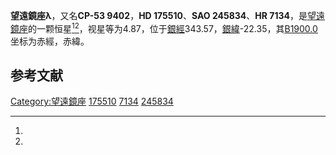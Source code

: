 {{Starbox begin
| name = 望遠鏡座λ
}}
{{Starbox observe
| epoch = [[J2000.0|J2000.0]]
| constell = [[望遠鏡座|望遠鏡座]]<ref name=SIMBAD>{{cite web
 | url=http://simbad.u-strasbg.fr/simbad/sim-id?Ident=HR+7134
 | title=Pulsating variable Star
 | publisher=Centre de Données astronomiques de Strasbourg
 | work=SIMBAD
 | accessdate=2012-07-13
 | archive-date=2016-03-19
 | archive-url=https://web.archive.org/web/20160319074310/http://simbad.u-strasbg.fr/simbad/sim-id?Ident=HR+7134
 | dead-url=no
 }}</ref><ref name=DATA>{{cite web
 | url=http://vizier.u-strasbg.fr/viz-bin/VizieR-5?-out.add=.&-source=5050&-corr=PK=HR&-out.max=9999&HR=7134
 | title=VizieR Detailed Page
 | accessdate=2012-07-13
 | archive-date=2016-03-05
 | archive-url=https://web.archive.org/web/20160305012621/http://vizier.u-strasbg.fr/viz-bin/VizieR-5?-out.add=.&-source=5050&-corr=PK=HR&-out.max=9999&HR=7134
 | dead-url=no
 }}</ref>
| 星官 = 
| ra = {{RA|18|58|27.7}}<ref name=SIMBAD /><ref name=DATA />
| dec = {{DEC|-52|56|19}}<ref name=SIMBAD /><ref name=DATA />
| appmag_v = 4.87<ref name=SIMBAD /><ref name=DATA />
}}
{{Starbox character
| class = A0V<ref name=SIMBAD /><ref name=DATA />
| b-v = -0.05<ref name=SIMBAD /><ref name=DATA />
| u-b = <ref name=SIMBAD /><ref name=DATA />
| r-i = <ref name=SIMBAD /><ref name=DATA />
| variable = 
}}
{{Starbox astrometry
| radial_v = 
| prop_mo_ra = -2
| parallax = 
| p_error = 
}}
{{Starbox catalog
| names =CP-53 9402，[[SAO星表|SAO]] 245834，[[HD星表|HD]] 175510，[[HR星表|HR]] 7134}}
{{Starbox reference |Simbad=HR+7134}}
{{Starbox end}}

'''望遠鏡座λ'''，又名'''CP-53 9402'''，'''HD 175510'''、'''SAO 245834'''、'''HR 7134'''，是[[望遠鏡座|望遠鏡座]]的一颗恒星<ref name=SIMBAD /><ref name=DATA />，视星等为4.87，位于[[銀道座標系|銀經]]343.57，[[銀道座標系|銀緯]]-22.35，其[[B1900.0|B1900.0]]坐标为赤經{{RA|18|50|27.8}}，赤緯{{DEC|-53|-22.35|10}}。

== 参考文献 ==
{{reflist}}

{{star-stub}}

{{望遠鏡座恒星}}
[[Category:望遠鏡座|Category:望遠鏡座]]
[[Category:HD和HDE天體|175510]]
[[Category:HR天體|7134]]
[[Category:SAO天體|245834]]